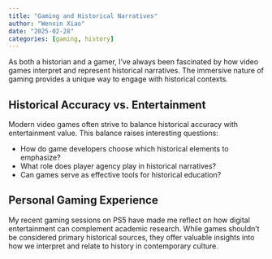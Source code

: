 ```yaml
---
title: "Gaming and Historical Narratives"
author: "Wenxin Xiao"
date: "2025-02-28"
categories: [gaming, history]
---
```


As both a historian and a gamer, I've always been fascinated by how video games interpret and represent historical narratives. The immersive nature of gaming provides a unique way to engage with historical contexts.

## Historical Accuracy vs. Entertainment

Modern video games often strive to balance historical accuracy with entertainment value. This balance raises interesting questions:

- How do game developers choose which historical elements to emphasize?
- What role does player agency play in historical narratives?
- Can games serve as effective tools for historical education?

## Personal Gaming Experience

My recent gaming sessions on PS5 have made me reflect on how digital entertainment can complement academic research. While games shouldn't be considered primary historical sources, they offer valuable insights into how we interpret and relate to history in contemporary culture.

